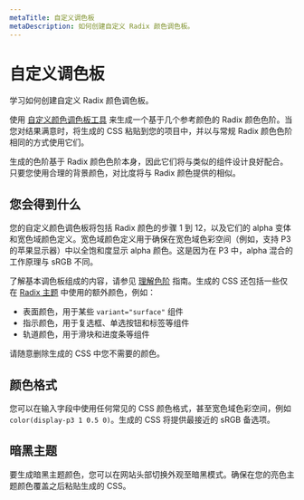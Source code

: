 ```yaml
---
metaTitle: 自定义调色板
metaDescription: 如何创建自定义 Radix 颜色调色板。
---
```


# 自定义调色板

<Description>学习如何创建自定义 Radix 颜色调色板。</Description>

使用 [自定义颜色调色板工具](/colors/custom) 来生成一个基于几个参考颜色的 Radix 颜色色阶。当您对结果满意时，将生成的 CSS 粘贴到您的项目中，并以与常规 Radix 颜色色阶相同的方式使用它们。

生成的色阶基于 Radix 颜色色阶本身，因此它们将与类似的组件设计良好配合。只要您使用合理的背景颜色，对比度将与 Radix 颜色提供的相似。

## 您会得到什么

您的自定义颜色调色板将包括 Radix 颜色的步骤 1 到 12，以及它们的 alpha 变体和宽色域颜色定义。宽色域颜色定义用于确保在宽色域色彩空间（例如，支持 P3 的苹果显示器）中以全饱和度显示 alpha 颜色。这是因为在 P3 中，alpha 混合的工作原理与 sRGB 不同。

了解基本调色板组成的内容，请参见 [理解色阶](/colors/docs/palette-composition/understanding-the-scale) 指南。生成的 CSS 还包括一些仅在 [Radix 主题](/themes/docs) 中使用的额外颜色，例如：

- 表面颜色，用于某些 `variant="surface"` 组件
- 指示颜色，用于复选框、单选按钮和标签等组件
- 轨道颜色，用于滑块和进度条等组件

请随意删除生成的 CSS 中您不需要的颜色。

## 颜色格式

您可以在输入字段中使用任何常见的 CSS 颜色格式，甚至宽色域色彩空间，例如 `color(display-p3 1 0.5 0)`。生成的 CSS 将提供最接近的 sRGB 备选项。

## 暗黑主题

要生成暗黑主题颜色，您可以在网站头部切换外观至暗黑模式。确保在您的亮色主题颜色覆盖之后粘贴生成的 CSS。